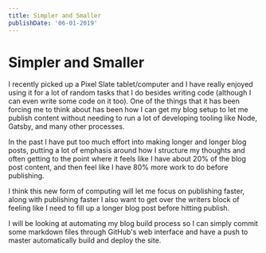 ```yaml
---
title: Simpler and Smaller
publishDate: '06-01-2019'
---
```



# Simpler and Smaller

I recently picked up a Pixel Slate tablet/computer and I have really enjoyed using it for a lot of random tasks that I do besides writing code (although I can even write some code on it too). One of the things that it has been forcing me to think about has been how I can get my blog setup to let me publish content without needing to run a lot of developing tooling like Node, Gatsby, and many other processes.

In the past I have put too much effort into making longer and longer blog posts, putting a lot of emphasis around how I structure my thoughts and often getting to the point where it feels like I have about 20% of the blog post content, and then feel like I have 80% more work to do before publishing.

I think this new form of computing will let me focus on publishing faster, along with publishing faster I also want to get over the writers block of feeling like I need to fill up a longer blog post before hitting publish.

I will be looking at automating my blog build process so I can simply commit some markdown files through GitHub's web interface and have a push to master automatically build and deploy the site.

<Footer />
